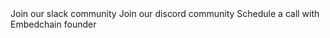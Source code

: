 <CardGroup cols={3}>
  <Card title="Slack" icon="slack" href="https://join.slack.com/t/embedchain/shared_invite/zt-22uwz3c46-Zg7cIh5rOBteT_xe1jwLDw" color="#4A154B">
    Join our slack community
  </Card>
  <Card title="Discord" icon="discord" href="https://discord.gg/6PzXDgEjG5" color="#7289DA">
    Join our discord community
  </Card>
  <Card title="Schedule a call" icon="calendar" href="https://cal.com/taranjeetio/ec">
  Schedule a call with Embedchain founder
  </Card>
</CardGroup>
